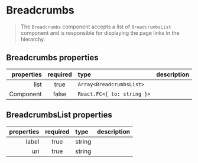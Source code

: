 
<Meta title="Components/Breadcrumbs" component={Breadcrumbs} />

# Breadcrumbs

> The `Breadcrumbs` component accepts a list of `BreadcrumbsList` component and is responsible for displaying the page links in the hierarchy.

## Breadcrumbs properties

| properties | required | type                       | description |
| ---------: | :------: | :------------------------- | :---------- |
|       list |   true   | `Array<BreadcrumbsList>`   |             |
|  Component |  false   | `React.FC<{ to: string }>` |             |

## BreadcrumbsList properties

| properties | required | type   | description |
| ---------: | :------: | :----- | :---------- |
|      label |   true   | string |             |
|        uri |   true   | string |             |

<Preview>
  <Story name="default">
    <Breadcrumbs
      list={[
        { label: "Home", uri: `#` },
        { label: "Hosts", uri: `#` },
        { label: "Host Details", uri: `#` },
      ]}
    />
  </Story>
</Preview>
